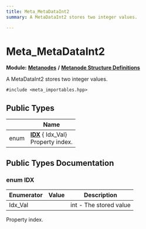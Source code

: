 ```yaml
---
title: Meta_MetaDataInt2
summary: A MetaDataInt2 stores two integer values. 

---
```


# Meta_MetaDataInt2

**Module:** **[Metanodes](../Modules/group__api__metanodes.mdx)** **/** **[Metanode Structure Definitions](../Modules/group__api__metadefs.mdx)**



A MetaDataInt2 stores two integer values. 


`#include <meta_importables.hpp>`

## Public Types

|                | Name           |
| -------------- | -------------- |
| enum| **[IDX](../Classes/struct_meta___meta_data_int2.mdx#enum-idx)** { Idx_Val}<br />Property index.  |

## Public Types Documentation

### enum IDX

| Enumerator | Value | Description |
| ---------- | ----- | ----------- |
| Idx_Val | | int - The stored value   |



Property index. 

